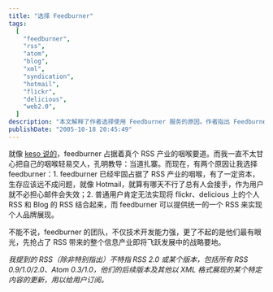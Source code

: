 ```yaml
---
title: "选择 Feedburner"
tags:
  [
    "feedburner",
    "rss",
    "atom",
    "blog",
    "xml",
    "syndication",
    "hotmail",
    "flickr",
    "delicious",
    "web2.0",
  ]
description: "本文解释了作者选择使用 Feedburner 服务的原因。作者指出 Feedburner 已牢固占据 RSS 产业的关键位置，具有足够的资本保证长期生存，类似 Hotmail 即使遇到困境也会有接手者。另外，Feedburner 能将用户在 Flickr、Delicious 等平台的 RSS 与博客 RSS 整合起来，提供统一的内容渠道，有助于个人品牌展现。作者赞赏 Feedburner 团队不仅技术能力强，更重要的是具有战略眼光，抢先占据了信息产业发展的战略要地。文章末尾特别说明了文中提到的 RSS 广义上包括了所有 XML 格式的内容更新订阅服务。"
publishDate: "2005-10-18 20:45:49"
---
```


就像 [keso 说的](http://blog.donews.com/keso/archive/2005/07/19/471255.aspx)，feedburner 占据着真个 RSS 产业的咽喉要道。而我一直不太甘心把自己的咽喉轻易交人，孔明教导：当道扎寨。而现在，有两个原因让我选择 feedburner：1. feedburner 已经牢固占据了 RSS 产业的咽喉，有了一定资本，生存应该远不成问题，就像 Hotmail，就算有哪天不行了总有人会接手，作为用户就不必担心邮件会失效；2. 普通用户肯定无法实现将 flickr、delicious 上的个人 RSS 和 Blog 的 RSS 结合起来，而 feedburner 可以提供统一的一个 RSS 来实现个人品牌展现。

不能不说，feedburner 的团队，不仅技术开发能力强，更了不起的是他们最有眼光，先抢占了 RSS 带来的整个信息产业即将飞跃发展中的战略要地。

_我提到的 RSS（除非特别指出）不特指 RSS 2.0 或某个版本，包括所有 RSS 0.9/1.0/2.0、Atom 0.3/1.0，他们的后续版本及其他以 XML 格式展现的某个特定内容的更新，用以给用户订阅。_
